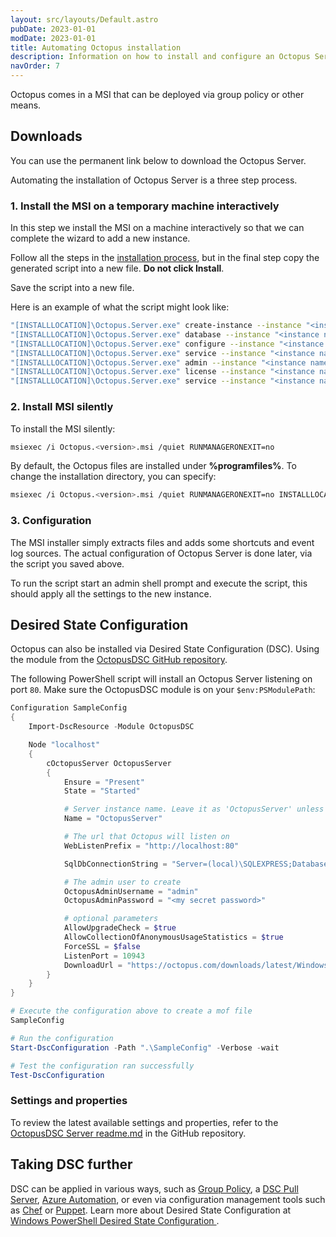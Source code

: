 ```yaml
---
layout: src/layouts/Default.astro
pubDate: 2023-01-01
modDate: 2023-01-01
title: Automating Octopus installation
description: Information on how to install and configure an Octopus Server in a fully automated way from the command line.
navOrder: 7
---
```


Octopus comes in a MSI that can be deployed via group policy or other means.

## Downloads

You can use the permanent link below to download the Octopus Server.

<ServerDownloads />

Automating the installation of Octopus Server is a three step process.

### 1. Install the MSI on a temporary machine interactively

In this step we install the MSI on a machine interactively so that we can complete the wizard to add a new instance.

Follow all the steps in the [installation process](/docs/installation/#install-octopus), but in the final step copy the generated script into a new file. **Do not click Install**.

Save the script into a new file.

Here is an example of what the script might look like:

```bash
"[INSTALLLOCATION]\Octopus.Server.exe" create-instance --instance "<instance name>" --config "<new instance config path>" --serverNodeName "<machine name>"
"[INSTALLLOCATION]\Octopus.Server.exe" database --instance "<instance name>" --connectionString "<database connection string>" --create
"[INSTALLLOCATION]\Octopus.Server.exe" configure --instance "<instance name>" --upgradeCheck "True" --upgradeCheckWithStatistics "True" --usernamePasswordIsEnabled "True" --webForceSSL "False" --webListenPrefixes "<url to expose>" --commsListenPort "10943"
"[INSTALLLOCATION]\Octopus.Server.exe" service --instance "<instance name>" --stop
"[INSTALLLOCATION]\Octopus.Server.exe" admin --instance "<instance name>" --username "<admin username>" --email "<admin email>" --password "<admin password>"
"[INSTALLLOCATION]\Octopus.Server.exe" license --instance "<instance name>" --licenseBase64 "<a very long license string>"
"[INSTALLLOCATION]\Octopus.Server.exe" service --instance "<instance name>" --install --reconfigure --start --dependOn "MSSQLSERVER"
```

### 2. Install MSI silently

To install the MSI silently:

```bash
msiexec /i Octopus.<version>.msi /quiet RUNMANAGERONEXIT=no
```

By default, the Octopus files are installed under **%programfiles%**. To change the installation directory, you can specify:

```bash
msiexec /i Octopus.<version>.msi /quiet RUNMANAGERONEXIT=no INSTALLLOCATION="<install path>"
```

### 3. Configuration

The MSI installer simply extracts files and adds some shortcuts and event log sources. The actual configuration of Octopus Server is done later, via the script you saved above.

To run the script start an admin shell prompt and execute the script, this should apply all the settings to the new instance.

## Desired State Configuration

Octopus can also be installed via Desired State Configuration (DSC). Using the module from the [OctopusDSC GitHub repository](https://www.powershellgallery.com/packages/OctopusDSC).

The following PowerShell script will install an Octopus Server listening on port `80`. Make sure the OctopusDSC module is on your `$env:PSModulePath`:

```powershell
Configuration SampleConfig
{
    Import-DscResource -Module OctopusDSC

    Node "localhost"
    {
        cOctopusServer OctopusServer
        {
            Ensure = "Present"
            State = "Started"

            # Server instance name. Leave it as 'OctopusServer' unless you have more than one instance
            Name = "OctopusServer"

            # The url that Octopus will listen on
            WebListenPrefix = "http://localhost:80"

            SqlDbConnectionString = "Server=(local)\SQLEXPRESS;Database=Octopus;Trusted_Connection=True;"

            # The admin user to create
            OctopusAdminUsername = "admin"
            OctopusAdminPassword = "<my secret password>"

            # optional parameters
            AllowUpgradeCheck = $true
            AllowCollectionOfAnonymousUsageStatistics = $true
            ForceSSL = $false
            ListenPort = 10943
            DownloadUrl = "https://octopus.com/downloads/latest/WindowsX64/OctopusServer"
        }
    }
}

# Execute the configuration above to create a mof file
SampleConfig

# Run the configuration
Start-DscConfiguration -Path ".\SampleConfig" -Verbose -wait

# Test the configuration ran successfully
Test-DscConfiguration
```

### Settings and properties

To review the latest available settings and properties, refer to the [OctopusDSC Server readme.md](https://github.com/OctopusDeploy/OctopusDSC/blob/master/README-cOctopusServer/) in the GitHub repository.

## Taking DSC further

DSC can be applied in various ways, such as [Group Policy](https://sdmsoftware.com/group-policy-blog/desired-state-configuration/desired-state-configuration-and-group-policy-come-together/), a [DSC Pull Server](https://docs.microsoft.com/en-us/powershell/scripting/dsc/pull-server/pullserver), [Azure Automation](https://docs.microsoft.com/en-us/azure/automation/automation-dsc-overview), or even via configuration management tools such as [Chef](https://docs.chef.io/resource_dsc_resource.html) or [Puppet](https://github.com/puppetlabs/puppetlabs-dsc). Learn more about Desired State Configuration at [Windows PowerShell Desired State Configuration ](https://docs.microsoft.com/en-us/powershell/scripting/dsc/overview/overview).
